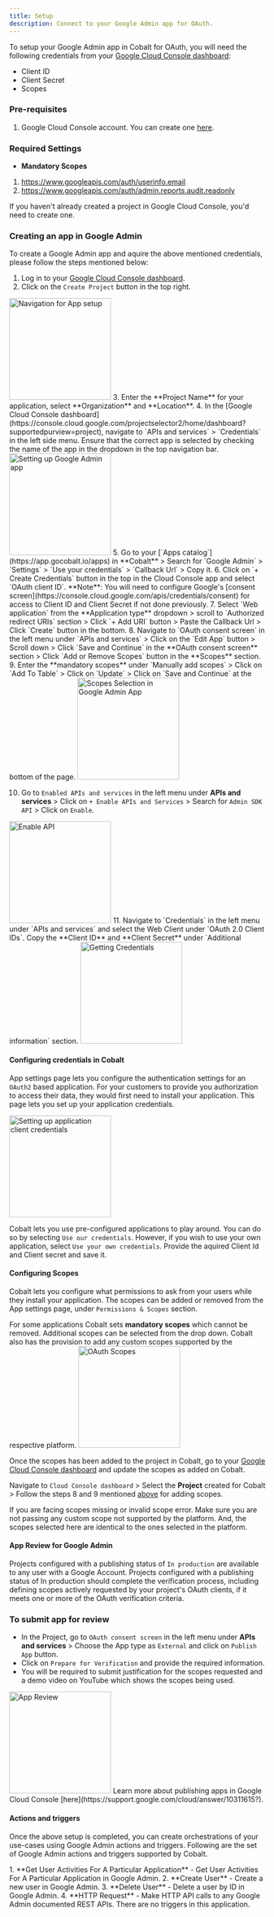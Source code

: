 ```yaml
---
title: Setup
description: Connect to your Google Admin app for OAuth.
---
```

To setup your Google Admin app in Cobalt for OAuth, you will need the following credentials from your [Google Cloud Console dashboard](https://console.cloud.google.com/projectselector2/home/dashboard?supportedpurview=project):
- Client ID
- Client Secret
- Scopes

### Pre-requisites

1. Google Cloud Console account. You can create one [here](https://cloud.google.com/cloud-console/).

### Required Settings

* **Mandatory Scopes** 
1. https://www.googleapis.com/auth/userinfo.email
2. https://www.googleapis.com/auth/admin.reports.audit.readonly

<Info>If you haven't already created a project in Google Cloud Console, you'd need to create one.</Info>

### Creating an app in Google Admin 

To create a Google Admin app and aquire the above mentioned credentials, please follow the steps mentioned below:

1. Log in to your [Google Cloud Console dashboard](https://console.cloud.google.com/projectselector2/home/dashboard?supportedpurview=project).
2. Click on the `Create Project` button in the top right.
<img height="200" src="/images/Googledrive/drive_navigation.png" alt="Navigation for App setup"/>
3. Enter the **Project Name** for your application, select **Organization** and **Location**. 
4. In the [Google Cloud Console dashboard](https://console.cloud.google.com/projectselector2/home/dashboard?supportedpurview=project), navigate to `APIs and services` > `Credentials` in the left side menu.
<Warning>
Ensure that the correct app is selected by checking the name of the app in the dropdown in the top navigation bar.
</Warning>
<img height="200" src="/images/Googleadmin/admin_config.png" alt="Setting up Google Admin app"/>
5. Go to your [`Apps catalog`](https://app.gocobalt.io/apps) in **Cobalt** > Search for `Google Admin` > `Settings` > `Use your credentials` > `Callback Url` > Copy it.
6. Click on `+ Create Credentials` button in the top in the Cloud Console app and select `OAuth client ID`.
<Info>
**Note**: You will need to configure Google's [consent screen](https://console.cloud.google.com/apis/credentials/consent) for access to Client ID and Client Secret if not done previously.
</Info>
7. Select `Web application` from the **Application type** dropdown > scroll to `Authorized redirect URIs` section > Click `+ Add URI` button > Paste the Callback Url > Click `Create` button in the bottom.
8. Navigate to `OAuth consent screen` in the left menu under `APIs and services` > Click on the `Edit App` button > Scroll down > Click `Save and Continue` in the **OAuth consent screen** section > Click `Add or Remove Scopes` button in the **Scopes** section.
9. Enter the **mandatory scopes** under `Manually add scopes` > Click on `Add To Table` > Click on `Update` > Click on `Save and Continue` at the bottom of the page.
<img height="200" src="/images/Googleadmin/admin_setscopes.png" alt="Scopes Selection in Google Admin App"/>

10. Go to `Enabled APIs and services` in the left menu under **APIs and services** > Click on `+ Enable APIs and Services` > Search for `Admin SDK API` > Click on `Enable`.
<img height="200" src="/images/Googleadmin/admin_api.png" alt="Enable API"/>
11. Navigate to `Credentials` in the left menu under `APIs and services` and select the Web Client under `OAuth 2.0 Client IDs`. Copy the **Client ID** and **Client Secret** under `Additional information` section.
<img height="200" src="/images/Googleadmin/admin_credentials.png" alt="Getting Credentials"/>

#### Configuring credentials in Cobalt
App settings page lets you configure the authentication settings for an `OAuth2` based application. For your customers to provide you authorization to access their data,
they would first need to install your application. This page lets you set up your application credentials.

<img height="200" src="/images/Googleadmin/admin_cobalt.png" alt="Setting up application client credentials"/>

Cobalt lets you use pre-configured applications to play around. You can do so by selecting `Use our credentials`. However, if you wish to use your own application,
select `Use your own credentials`. Provide the aquired Client Id and Client secret and save it.

#### Configuring Scopes
Cobalt lets you configure what permissions to ask from your users while they install your application. The scopes can be added or removed from the App settings page, under `Permissions & Scopes`
section. 

For some applications Cobalt sets **mandatory scopes** which cannot be removed. Additional scopes can be selected from the drop down. Cobalt also has the provision to add any 
custom scopes supported by the respective platform.
<img height="200" src="/images/Googleadmin/admin_scopes.png" alt="OAuth Scopes"/>

Once the scopes has been added to the project in Cobalt, go to your [Google Cloud Console dashboard](https://console.cloud.google.com/projectselector2/home/dashboard?supportedpurview=project) and update the scopes as added on Cobalt.

Navigate to  `Cloud Console dashboard` > Select the **Project** created for Cobalt > Follow the steps 8 and 9 mentioned [above](https://docs.gocobalt.io/resources/integration-providers/google_admin#creating-an-app-in-google-admin) for adding scopes. 

<Warning>
If you are facing scopes missing or invalid scope error. Make sure you are not passing any custom scope not supported by the platform. And, the scopes selected here are
identical to the ones selected in the platform.
</Warning>

#### App Review for Google Admin

Projects configured with a publishing status of `In production` are available to any user with a Google Account. Projects configured with a publishing status of In production should complete the verification process, including defining scopes actively requested by your project's OAuth clients, if it meets one or more of the OAuth verification criteria.

### To submit app for review
- In the Project, go to `OAuth consent screen` in the left menu under **APIs and services** > Choose the App type as `External` and click on `Publish App` button.
- Click on `Prepare for Verification` and provide the required information.
- You will be required to submit justification for the scopes requested and a demo video on YouTube which shows the scopes being used.

<img height="200" src="/images/Googleadmin/google_review.png" alt="App Review"/>

<Tip>
Learn more about publishing apps in Google Cloud Console [here](https://support.google.com/cloud/answer/10311615?).
</Tip>

#### Actions and triggers
Once the above setup is completed, you can create orchestrations of your use-cases using Google Admin actions and triggers. Following are the set of Google Admin actions and triggers
supported by Cobalt.

<Tabs>
  <Tab title="Actions">
  <AccordionGroup>
  <Accordion title="User Activity">
     1. **Get User Activities For A Particular Application** - Get User Activities For A Particular Application in Google Admin.
     </Accordion>
     <Accordion title="User">
     2. **Create User** - Create a new user in Google Admin.
     3. **Delete User** - Delete a user by ID in Google Admin.
     </Accordion>
     <Accordion title="Others">
     4. **HTTP Request** - Make HTTP API calls to any Google Admin documented REST APIs.
    </Accordion>
</AccordionGroup>
  </Tab>
  <Tab title="Triggers">
         There are no triggers in this application.
  </Tab>
</Tabs>